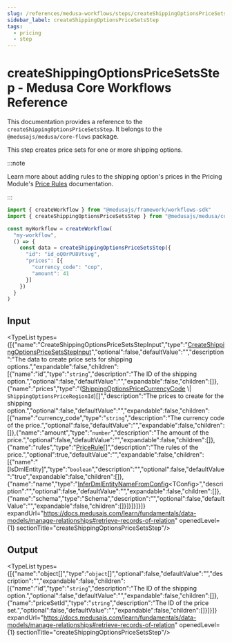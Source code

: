 ```yaml
---
slug: /references/medusa-workflows/steps/createShippingOptionsPriceSetsStep
sidebar_label: createShippingOptionsPriceSetsStep
tags:
  - pricing
  - step
---
```



# createShippingOptionsPriceSetsStep - Medusa Core Workflows Reference

This documentation provides a reference to the `createShippingOptionsPriceSetsStep`. It belongs to the `@medusajs/medusa/core-flows` package.

This step creates price sets for one or more shipping options.

:::note

Learn more about adding rules to the shipping option's prices in the Pricing Module's 
[Price Rules](https://docs.medusajs.com/resources/commerce-modules/pricing/price-rules) documentation.

:::

```ts title="src/workflows/my-workflow.ts"
import { createWorkflow } from "@medusajs/framework/workflows-sdk"
import { createShippingOptionsPriceSetsStep } from "@medusajs/medusa/core-flows"

const myWorkflow = createWorkflow(
  "my-workflow",
  () => {
    const data = createShippingOptionsPriceSetsStep({
      "id": "id_oQ0rPU8Vtsvg",
      "prices": [{
        "currency_code": "cop",
        "amount": 41
      }]
    })
  }
)
```
  

## Input

<TypeList types={[{"name":"CreateShippingOptionsPriceSetsStepInput","type":"[CreateShippingOptionsPriceSetsStepInput](../../../../types/core_flows.CreateShippingOptionsPriceSetsStepInput/page.mdx)","optional":false,"defaultValue":"","description":"The data to create price sets for shipping options.","expandable":false,"children":[{"name":"id","type":"`string`","description":"The ID of the shipping option.","optional":false,"defaultValue":"","expandable":false,"children":[]},{"name":"prices","type":"([ShippingOptionsPriceCurrencyCode](../../../../interfaces/core_flows.ShippingOptionsPriceCurrencyCode/page.mdx) \\| `ShippingOptionsPriceRegionId`)[]","description":"The prices to create for the shipping option.","optional":false,"defaultValue":"","expandable":false,"children":[{"name":"currency_code","type":"`string`","description":"The currency code of the price.","optional":false,"defaultValue":"","expandable":false,"children":[]},{"name":"amount","type":"`number`","description":"The amount of the price.","optional":false,"defaultValue":"","expandable":false,"children":[]},{"name":"rules","type":"[PriceRule](../../../../../pricing_models/variables/pricing_models.PriceRule/page.mdx)[]","description":"The rules of the price.","optional":true,"defaultValue":"","expandable":false,"children":[{"name":"[IsDmlEntity]","type":"`boolean`","description":"","optional":false,"defaultValue":"true","expandable":false,"children":[]},{"name":"name","type":"[InferDmlEntityNameFromConfig](../../../../../types/DmlTypes/types/types.DmlTypes.InferDmlEntityNameFromConfig/page.mdx)&#60;TConfig&#62;","description":"","optional":false,"defaultValue":"","expandable":false,"children":[]},{"name":"schema","type":"Schema","description":"","optional":false,"defaultValue":"","expandable":false,"children":[]}]}]}]}]} expandUrl="https://docs.medusajs.com/learn/fundamentals/data-models/manage-relationships#retrieve-records-of-relation" openedLevel={1} sectionTitle="createShippingOptionsPriceSetsStep"/>

## Output

<TypeList types={[{"name":"object[]","type":"`object`[]","optional":false,"defaultValue":"","description":"","expandable":false,"children":[{"name":"id","type":"`string`","description":"The ID of the shipping option.","optional":false,"defaultValue":"","expandable":false,"children":[]},{"name":"priceSetId","type":"`string`","description":"The ID of the price set.","optional":false,"defaultValue":"","expandable":false,"children":[]}]}]} expandUrl="https://docs.medusajs.com/learn/fundamentals/data-models/manage-relationships#retrieve-records-of-relation" openedLevel={1} sectionTitle="createShippingOptionsPriceSetsStep"/>
